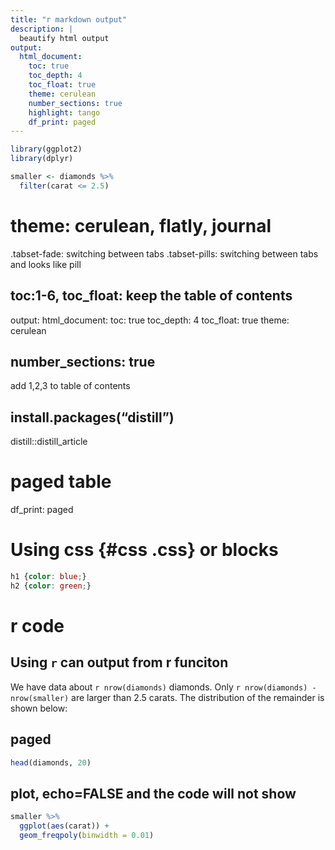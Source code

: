 ```yaml
---
title: "r markdown output"
description: | 
  beautify html output 
output:
  html_document:
    toc: true
    toc_depth: 4
    toc_float: true
    theme: cerulean
    number_sections: true
    highlight: tango
    df_print: paged
---
```

<!-- Ctrl+Shift+c: 快速注释 -->

```r
library(ggplot2)
library(dplyr)

smaller <- diamonds %>% 
  filter(carat <= 2.5)
```

# theme: cerulean, flatly, journal {.tabset .tabset-fade .tabset-pills}
.tabset-fade: switching between tabs
.tabset-pills: switching between tabs and looks like pill

## toc:1-6, toc_float: keep the table of contents
output:
  html_document:
    toc: true
    toc_depth: 4
    toc_float: true
    theme: cerulean

## number_sections: true
add 1,2,3 to table of contents

## install.packages("distill")
distill::distill_article

# paged table
df_print: paged

# Using css {#css .css} or blocks 
```css
h1 {color: blue;}
h2 {color: green;}
```


# r code

## Using `r ` can output from r funciton

We have data about `r nrow(diamonds)` diamonds. Only
`r nrow(diamonds) - nrow(smaller)` are larger than
2.5 carats. The distribution of the remainder is shown
below:

## paged
```r
head(diamonds, 20)
```


## plot, echo=FALSE and the code will not show 
```r
smaller %>% 
  ggplot(aes(carat)) + 
  geom_freqpoly(binwidth = 0.01)
```

